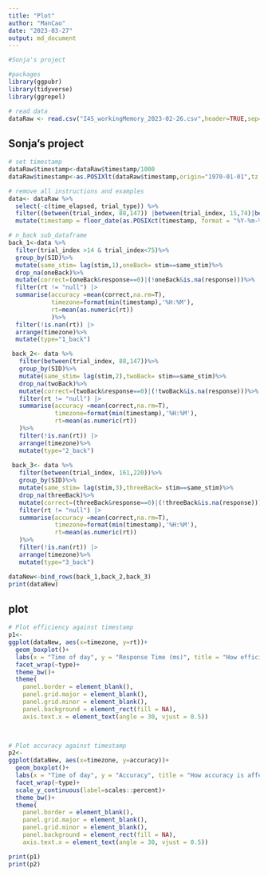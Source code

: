 ```yaml
---
title: "Plot"
author: "ManCao"
date: "2023-03-27"
output: md_document
---
```


```r
#Sonja's project

#packages
library(ggpubr)
library(tidyverse)
library(ggrepel)

# read data
dataRaw <- read.csv("I4S_workingMemory_2023-02-26.csv",header=TRUE,sep=';')

```

## Sonja's project

```r
# set timestamp
dataRaw$timestamp<-dataRaw$timestamp/1000
dataRaw$timestamp<-as.POSIXlt(dataRaw$timestamp,origin="1970-01-01",tz = "GMT")

# remove all instructions and examples
data<- dataRaw %>% 
  select(-c(time_elapsed, trial_type)) %>%
  filter((between(trial_index, 88,147)) |between(trial_index, 15,74)|between(trial_index, 161,220))%>%
  mutate(timestamp = floor_date(as.POSIXct(timestamp, format = "%Y-%m-%d %H:%M:%S"),"30 mins"))

# n_back sub_dataframe
back_1<-data %>% 
  filter(trial_index >14 & trial_index<75)%>%
  group_by(SID)%>%
  mutate(same_stim= lag(stim,1),oneBack= stim==same_stim)%>%
  drop_na(oneBack)%>%
  mutate(correct=(oneBack&response==0)|(!oneBack&is.na(response)))%>%
  filter(rt != "null") |> 
  summarise(accuracy =mean(correct,na.rm=T),
            timezone=format(min(timestamp),'%H:%M'),
            rt=mean(as.numeric(rt))
            )%>%
  filter(!is.nan(rt)) |> 
  arrange(timezone)%>%
  mutate(type="1_back")

 back_2<- data %>% 
   filter(between(trial_index, 88,147))%>%
   group_by(SID)%>%
   mutate(same_stim= lag(stim,2),twoBack= stim==same_stim)%>%
   drop_na(twoBack)%>%
   mutate(correct=(twoBack&response==0)|(!twoBack&is.na(response)))%>%
   filter(rt != "null") |> 
   summarise(accuracy =mean(correct,na.rm=T),
             timezone=format(min(timestamp),'%H:%M'),
             rt=mean(as.numeric(rt))
   )%>%
   filter(!is.nan(rt)) |> 
   arrange(timezone)%>%
   mutate(type="2_back")
 
 back_3<- data %>% 
   filter(between(trial_index, 161,220))%>%
   group_by(SID)%>%
   mutate(same_stim= lag(stim,3),threeBack= stim==same_stim)%>%
   drop_na(threeBack)%>%
   mutate(correct=(threeBack&response==0)|(!threeBack&is.na(response)))%>%
   filter(rt != "null") |> 
   summarise(accuracy =mean(correct,na.rm=T),
             timezone=format(min(timestamp),'%H:%M'),
             rt=mean(as.numeric(rt))
   )%>%
   filter(!is.nan(rt)) |> 
   arrange(timezone)%>%
   mutate(type="3_back")

dataNew<-bind_rows(back_1,back_2,back_3)
print(dataNew)
```

## plot

```r
# Plot efficiency against timestamp
p1<- 
ggplot(dataNew, aes(x=timezone, y=rt))+
  geom_boxplot()+
  labs(x = "Time of day", y = "Response Time (ms)", title = "How efficiency is affected by time")+
  facet_wrap(~type)+
  theme_bw()+
  theme(
    panel.border = element_blank(),
    panel.grid.major = element_blank(),
    panel.grid.minor = element_blank(),
    panel.background = element_rect(fill = NA),
    axis.text.x = element_text(angle = 30, vjust = 0.5))

 

# Plot accuracy against timestamp
p2<-
ggplot(dataNew, aes(x=timezone, y=accuracy))+
  geom_boxplot()+
  labs(x = "Time of day", y = "Accuracy", title = "How accuracy is affected by time")+
  facet_wrap(~type)+
  scale_y_continuous(label=scales::percent)+
  theme_bw()+
  theme(
    panel.border = element_blank(),
    panel.grid.major = element_blank(),
    panel.grid.minor = element_blank(),
    panel.background = element_rect(fill = NA),
    axis.text.x = element_text(angle = 30, vjust = 0.5))
```
```r
print(p1) 
print(p2)
```

